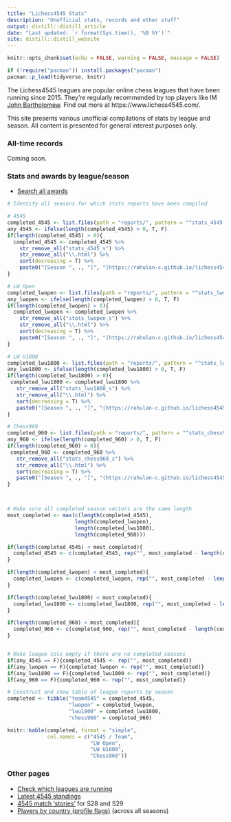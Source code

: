 ```yaml
---
title: "Lichess4545 Stats"
description: "Unofficial stats, records and other stuff"
output: distill::distill_article
date: "Last updated: `r format(Sys.time(), '%B %Y')`"
site: distill::distill_website
---
```


```r
knitr::opts_chunk$set(echo = FALSE, warning = FALSE, message = FALSE)

if (!require("pacman")) install.packages("pacman")
pacman::p_load(tidyverse, knitr)

```

The Lichess4545 leagues are popular online chess leagues that have been running since 2015. They're regularly recommended by top players like IM [John Bartholomew](https://www.youtube.com/watch?v=sORvXN2tKZQ&t=410s). Find out more at https://www.lichess4545.com/.

This site presents various unofficial compilations of stats by league and season. All content is presented for general interest purposes only. 

### All-time records {#alltime}

Coming soon.

### Stats and awards by league/season {#season-stats}

- [Search all awards](https://rahulan-c.github.io/lichess4545-stats/reports/awards_search.html)

```r

# Identify all seasons for which stats reports have been compiled 

# 4545
completed_4545 <- list.files(path = "reports/", pattern = "^stats_4545(.*)\\.html$") 
any_4545 <- ifelse(length(completed_4545) > 0, T, F)
if(length(completed_4545) > 0){
  completed_4545 <- completed_4545 %>% 
    str_remove_all("stats_4545_s") %>% 
    str_remove_all("\\.html") %>% 
    sort(decreasing = T) %>% 
    paste0("[Season ", ., "]", "(https://rahulan-c.github.io/lichess4545-stats/reports/stats_4545_s", ., ".html)")
}

# LW Open
completed_lwopen <- list.files(path = "reports/", pattern = "^stats_lwopen(.*)\\.html$")
any_lwopen <- ifelse(length(completed_lwopen) > 0, T, F)
if(length(completed_lwopen) > 0){
  completed_lwopen <- completed_lwopen %>% 
    str_remove_all("stats_lwopen_s") %>% 
    str_remove_all("\\.html") %>% 
    sort(decreasing = T) %>% 
    paste0("[Season ", ., "]", "(https://rahulan-c.github.io/lichess4545-stats/reports/stats_lwopen_s", ., ".html)")
}

# LW U1800
completed_lwu1800 <- list.files(path = "reports/", pattern = "^stats_lwu1800(.*)\\.html$")
any_lwu1800 <- ifelse(length(completed_lwu1800) > 0, T, F)
if(length(completed_lwu1800) > 0){
 completed_lwu1800 <- completed_lwu1800 %>%  
   str_remove_all("stats_lwu1800_s") %>% 
   str_remove_all("\\.html") %>% 
   sort(decreasing = T) %>% 
   paste0("[Season ", ., "]", "(https://rahulan-c.github.io/lichess4545-stats/reports/stats_lwu1800_s", ., ".html)")
}

# Chess960
completed_960 <- list.files(path = "reports/", pattern = "^stats_chess960(.*)\\.html$")
any_960 <- ifelse(length(completed_960) > 0, T, F)
if(length(completed_960) > 0){
 completed_960 <- completed_960 %>%  
   str_remove_all("stats_chess960_s") %>% 
   str_remove_all("\\.html") %>% 
   sort(decreasing = T) %>% 
   paste0("[Season ", ., "]", "(https://rahulan-c.github.io/lichess4545-stats/reports/stats_chess960_s", ., ".html)")
}



# Make sure all completed season vectors are the same length
most_completed <- max(c(length(completed_4545), 
                      length(completed_lwopen), 
                      length(completed_lwu1800),
                      length(completed_960)))

if(length(completed_4545) < most_completed){
  completed_4545 <- c(completed_4545, rep("", most_completed - length(completed_4545)))
}

if(length(completed_lwopen) < most_completed){
  completed_lwopen <- c(completed_lwopen, rep("", most_completed - length(completed_lwopen)))
}

if(length(completed_lwu1800) < most_completed){
  completed_lwu1800 <- c(completed_lwu1800, rep("", most_completed - length(completed_lwu1800)))
}

if(length(completed_960) < most_completed){
  completed_960 <- c(completed_960, rep("", most_completed - length(completed_960)))
}


# Make league cols empty if there are no completed seasons
if(any_4545 == F){completed_4545 <- rep("", most_completed)}
if(any_lwopen == F){completed_lwopen <- rep("", most_completed)}
if(any_lwu1800 == F){completed_lwu1800 <- rep("", most_completed)}
if(any_960 == F){completed_960 <- rep("", most_completed)}

# Construct and show table of league reports by season
completed <- tibble("team4545" = completed_4545,
                    "lwopen" = completed_lwopen,
                    "lwu1800" = completed_lwu1800,
                    "chess960" = completed_960)

knitr::kable(completed, format = "simple", 
             col.names = c("4545 / Team", 
                           "LW Open", 
                           "LW U1800",
                           "Chess960"))

```


### Other pages

- [Check which leagues are running](https://rahulan-c.github.io/lichess4545-stats/league_status.html)
- [Latest 4545 standings](https://rahulan-c.github.io/lichess4545-stats/live.html)
- [4545 match 'stories'](https://rahulan-c.github.io/lichess4545-stats/current.html) for S28 and S29
- [Players by country (profile flags)](https://rahulan-c.github.io/lichess4545-stats/countries.html) (across all seasons)